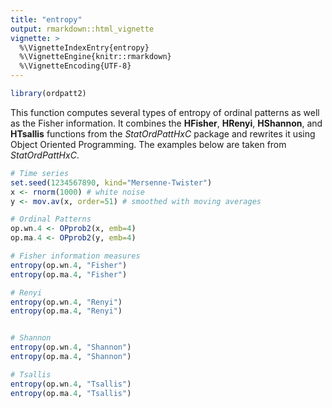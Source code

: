 ```yaml
---
title: "entropy"
output: rmarkdown::html_vignette
vignette: >
  %\VignetteIndexEntry{entropy}
  %\VignetteEngine{knitr::rmarkdown}
  %\VignetteEncoding{UTF-8}
---
```



```r
library(ordpatt2)
```

This function computes several types of entropy of ordinal patterns as well as the Fisher information. It combines the **HFisher**, **HRenyi**, **HShannon**, and **HTsallis** functions from the *StatOrdPattHxC* package and rewrites it using Object Oriented Programming. The examples below are taken from *StatOrdPattHxC*.


```r
# Time series
set.seed(1234567890, kind="Mersenne-Twister")
x <- rnorm(1000) # white noise
y <- mov.av(x, order=51) # smoothed with moving averages

# Ordinal Patterns
op.wn.4 <- OPprob2(x, emb=4)
op.ma.4 <- OPprob2(y, emb=4)

# Fisher information measures
entropy(op.wn.4, "Fisher")
entropy(op.ma.4, "Fisher")

# Renyi
entropy(op.wn.4, "Renyi")
entropy(op.ma.4, "Renyi")


# Shannon
entropy(op.wn.4, "Shannon")
entropy(op.ma.4, "Shannon")

# Tsallis
entropy(op.wn.4, "Tsallis")
entropy(op.ma.4, "Tsallis")
```

